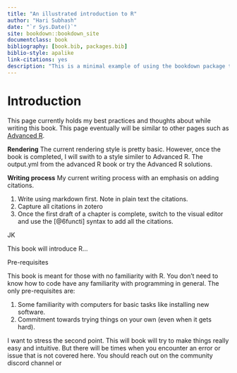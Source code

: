 ```yaml
---
title: "An illustrated introduction to R"
author: "Hari Subhash"
date: "`r Sys.Date()`"
site: bookdown::bookdown_site
documentclass: book
bibliography: [book.bib, packages.bib]
biblio-style: apalike
link-citations: yes
description: "This is a minimal example of using the bookdown package to write a book. The output format for this example is bookdown::gitbook."
---
```


# Introduction
This page currently holds my best practices and thoughts about while writing this book. This page eventually will be similar to other pages such as [Advanced R](https://adv-r.hadley.nz/). 

**Rendering**
The current rendering style is pretty basic. However, once the book is completed, I will swith to a style similer to Advanced R. The output.yml from the advanced R book or try the Advanced R solutions.

**Writing process**
My current writing process with an emphasis on adding citations.

1.  Write using markdown first. Note in plain text the citations.
2.  Capture all citations in zotero
3.  Once the first draft of a chapter is complete, switch to the visual editor and use the [@6functi] syntax to add all the citations. 

JK



This book will introduce R...

Pre-requisites

This book is meant for those with no familiarity with R. You don't need to know how to code have any familiarity with programming in general. The only pre-requisites are:

1.  Some familiarity with computers for basic tasks like installing new software.
2.  Commitment towards trying things on your own (even when it gets hard).

I want to stress the second point. This will book will try to make things really easy and intuitive. But there will be times when you encounter an error or issue that is not covered here. You should reach out on the community discord channel or
